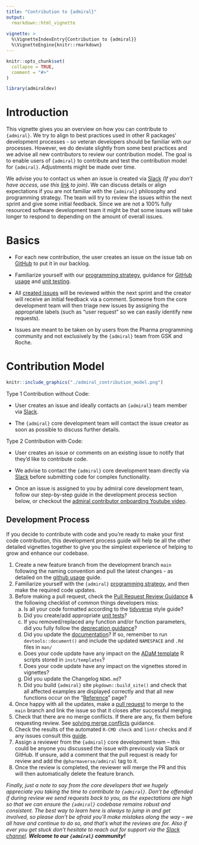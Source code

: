 ```yaml
---
title: "Contribution to {admiral}"
output: 
  rmarkdown::html_vignette
    
vignette: >
  %\VignetteIndexEntry{Contribution to {admiral}}
  %\VignetteEngine{knitr::rmarkdown}
---
```


```r
knitr::opts_chunk$set(
  collapse = TRUE,
  comment = "#>"
)

library(admiraldev)
```

# Introduction 

This vignette gives you an overview on how you can contribute to `{admiral}`.  We try to align to best practices used in other R packages' development processes - so veteran developers should be familiar with our processes.  However, we do deviate slightly from some best practices and we advise all new contributors to review our contribution model.
The goal is to enable users of `{admiral}` to contribute and test the contribution model for `{admiral}`. Adjustments might be made over time.
 
We advise you to contact us when an issue is created via [Slack](https://app.slack.com/client/T028PB489D3/C02M8KN8269) _(If you don't have access, use this [link](https://join.slack.com/t/pharmaverse/shared_invite/zt-yv5atkr4-Np2ytJ6W_QKz_4Olo7Jo9A) to join)_.  We can discuss details or align expectations if you are not familiar with the `{admiral}` philosophy and programming strategy. The team will try to review the issues within the next sprint and give some initial feedback. Since we are not a 100% fully resourced software development team it might be that some issues will take longer to respond to depending on the amount of overall issues. 

# Basics
 * For each new contribution, the user creates an issue on the issue tab on [GitHub](https://github.com/pharmaverse/admiral/issues) to put it in our backlog. 
 
 * Familiarize yourself with our [programming
 strategy](https://pharmaverse.github.io/admiraldev/devel/articles/programming_strategy.html),
 guidance for [GitHub
 usage](https://pharmaverse.github.io/admiraldev/devel/articles/git_usage.html)
 and [unit
 testing](https://pharmaverse.github.io/admiraldev/devel/articles/unit_test_guidance.html).

 * All [created issues](https://github.com/pharmaverse/admiral/issues) will be reviewed within the next sprint and the creator will receive an initial feedback via a comment. Someone from the core development team will then triage new issues by assigning the appropriate labels (such as “user request” so we can easily identify new requests).
 
 * Issues are meant to be taken on by users from the Pharma programming
 community and not exclusively by the `{admiral}` team from GSK and Roche.

# Contribution Model

```r
knitr::include_graphics("./admiral_contribution_model.png")
```

Type 1 Contribution without Code: 

 * User creates an issue and ideally contacts an `{admiral}` team member via [Slack](https://app.slack.com/client/T028PB489D3/C02M8KN8269).
 
 * The `{admiral}` core development team will contact the issue creator as soon as possible to discuss further details.
 
Type 2 Contribution with Code: 

 * User creates an issue or comments on an existing issue to notify that they’d like to contribute code.
 
 * We advise to contact the `{admiral}` core development team directly via [Slack](https://app.slack.com/client/T028PB489D3/C02M8KN8269) before submitting code for complex functionality.
 
  * Once an issue is assigned to you by admiral core development team, follow our step-by-step guide in the development process section below, or checkout the [admiral contributor onboarding Youtube video](https://www.youtube.com/watch?v=YcDxBmlpykw&t=6s).


## Development Process
If you decide to contribute with code and you’re ready to make your first code 
contribution, this development process guide will help tie all the 
other detailed vignettes together to give you the simplest experience of helping 
to grow and enhance our codebase.

1. Create a new feature branch from the development branch `main` following the naming convention and pull the latest changes - as detailed on the [github usage](git_usage.html#working-with-feature-branches-1) guide.
1. Familiarize yourself with the `{admiral}` [programming
strategy](programming_strategy.html), and then make the required code updates.
1. Before making a pull request, check the [Pull Request Review Guidance](pr_review_guidance.html) & the following checklist of common things developers miss:
    a. Is all your code formatted according to the [tidyverse](https://style.tidyverse.org/) style guide?
    a. Did you create/add appropriate [unit tests](unit_test_guidance.html#writing-unit-tests-in-admiral)?
    a. If you removed/replaced any function and/or function parameters, did you fully follow the [deprecation guidance](programming_strategy.html#deprecation)?
    a. Did you update the [documentation](programming_strategy.html#function-header-documentation)? If so, remember to run `devtools::document()` and include the updated `NAMESPACE` and `.Rd` files in `man/` 
    a. Does your code update have any impact on the [ADaM template](https://pharmaverse.github.io/admiral/cran-release/articles/admiral.html#starting-a-script) R scripts stored in `inst/templates`?
    a. Does your code update have any impact on the vignettes stored in vignettes?
    a. Did you update the Changelog `NEWS.md`?
    a. Did you build `{admiral}` site `pkgdown::build_site()` and check that all affected examples are displayed correctly and that all new functions occur on the "[Reference](../reference/index.html)" page?
1. Once happy with all the updates, make a [pull request](git_usage.html#pull-request) to merge to the `main` branch and link the issue so that it closes after successful merging.
1. Check that there are no merge conflicts. If there are any, fix them before requesting review. See [solving merge conflicts](git_usage.html#solving-merge-conflicts-in-the-terminal-on-rstudio) guidance.
1. Check the results of the automated `R-CMD check` and `lintr` checks and if any issues consult this [guide](pr_review_guidance.html#common-r-cmd-check-issues).
1. Assign a reviewer from the `{admiral}` core development team – this could be
anyone you discussed the issue with previously via Slack or GitHub. If unsure,
add a comment that the pull request is ready for review and add the
`@pharmaverse/admiral` tag to it.
1. Once the review is completed, the reviewer will merge the PR and this will then automatically delete the feature branch.

_Finally, just a note to say from the core developers that we hugely appreciate
you taking the time to contribute to `{admiral}`. Don’t be offended if during
review we send requests back to you, as the expectations are high so that we can
ensure the `{admiral}` codebase remains robust and consistent. The best way to learn
here is always to jump in and get involved, so please don’t be afraid you’ll
make mistakes along the way – we all have and continue to do so, and that’s what
the reviews are for. Also if ever you get stuck don't hesitate to reach out for
support via the [Slack
channel](https://app.slack.com/client/T028PB489D3/C02M8KN8269). **Welcome to our
`{admiral}` community!**_
